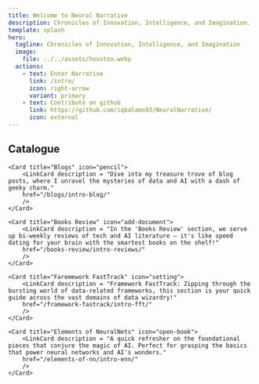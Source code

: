 ```yaml
---
title: Welcome to Neural Narrative
description: Chronicles of Innovation, Intelligence, and Imagination.
template: splash
hero:
  tagline: Chronicles of Innovation, Intelligence, and Imagination
  image:
    file: ../../assets/houston.webp
  actions:
    - text: Enter Narrative
      link: /intro/
      icon: right-arrow
      variant: primary
    - text: Contribute on github
      link: https://github.com/iqbalamo93/NeuralNarrative/
      icon: external
---
```




<NextCard client:visible header="Header"/>


## Catalogue

<CardGrid stagger>

	<Card title="Blogs" icon="pencil">
		<LinkCard description = "Dive into my treasure trove of blog posts, where I unravel the mysteries of data and AI with a dash of geeky charm."
		href="/blogs/intro-blog/"
		/>
	</Card>

	<Card title="Books Review" icon="add-document">
		<LinkCard description = "In the 'Books Review' section, we serve up bi-weekly reviews of tech and AI literature – it's like speed dating for your brain with the smartest books on the shelf!"
		href="/books-review/intro-reviews/"
		/>
	</Card>
	
	<Card title="Faremework FastTrack" icon="setting">
		<LinkCard description = "Framework FastTrack: Zipping through the bursting world of data-related frameworks, this section is your quick guide across the vast domains of data wizardry!"
		href="/framework-fastrack/intro-fft/"
		/>
	</Card>

	<Card title="Elements of NeuralNets" icon="open-book">
		<LinkCard description = "A quick refresher on the foundational pieces that conjure the magic of AI. Perfect for grasping the basics that power neural networks and AI's wonders."
		href="/elements-of-nn/intro-enn/"
		/>
	</Card>
</CardGrid>

<ProjectsCard/>